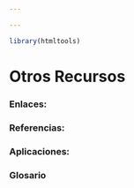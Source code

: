```yaml
---

---
```


```r
library(htmltools)
```

# Otros Recursos

### Enlaces:    

### Referencias:

### Aplicaciones:  

### Glosario
